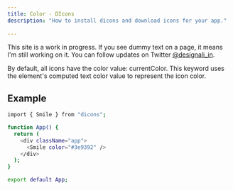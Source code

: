 ```yaml
---
title: Color - DIcons
description: "How to install dicons and download icons for your app."
 
---
```


<Callout>

This site is a work in progress. If you see dummy text on a page, it means I'm still working on it. You can follow updates on Twitter [@designali_in](https://twitter.com/designali_in).

</Callout>

By default, all icons have the color value: currentColor. This keyword uses the element's computed text color value to represent the icon color.

## Example

```bash
import { Smile } from "dicons";

function App() {
  return (
    <div className="app">
      <Smile color="#3e9392" />
    </div>
  );
}

export default App;
```
